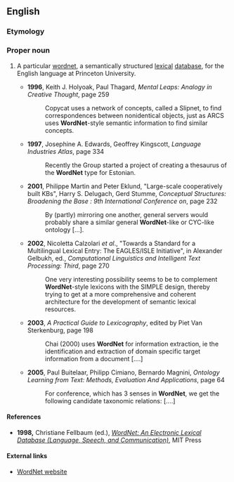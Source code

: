 {{also|wordnet}}
==English==
{{wikipedia}}

===Etymology===
{{compound|word|net|lang=en}}

===Proper noun===
{{en-proper noun}}

# {{lb|en|linguistics|artificial intelligence}} A particular [[wordnet]], a semantically structured [[lexical]] [[database]], for the English language at Princeton University.
#* '''1996''', Keith J. Holyoak, Paul Thagard, ''Mental Leaps: Analogy in Creative Thought'', page 259
#*: Copycat uses a network of concepts, called a Slipnet, to find correspondences between nonidentical objects, just as ARCS uses '''WordNet'''-style semantic information to find similar concepts.
#* '''1997''', Josephine A. Edwards, Geoffrey Kingscott, ''Language Industries Atlas'', page 334
#*: Recently the Group started a project of creating a thesaurus of the '''WordNet''' type for Estonian.
#* '''2001''', Philippe Martin and Peter Eklund, "Large-scale cooperatively built KBs", Harry S. Delugach, Gerd Stumme, ''Conceptual Structures: Broadening the Base : 9th International Conference on'', page 232
#*: By (partly) mirroring one another, general servers would probably share a similar general '''WordNet'''-like or CYC-like ontology […].
#* '''2002''', Nicoletta Calzolari ''et al''., "Towards a Standard for a Multilingual Lexical Entry: The EAGLES/ISLE Initiative", in Alexander Gelbukh, ed., ''Computational Linguistics and Intelligent Text Processing: Third'', page 270
#*: One very interesting possibility seems to be to complement '''WordNet'''-style lexicons with the SIMPLE design, thereby trying to get at a more comprehensive and coherent architecture for the development of semantic lexical resources.
#* '''2003''', ''A Practical Guide to Lexicography'', edited by Piet Van Sterkenburg, page 198
#*: Chai (2000) uses '''WordNet''' for information extraction, ie the identification and extraction of domain specific target information from a document [....]
#* '''2005''', Paul Buitelaar, Philipp Cimiano, Bernardo Magnini, ''Ontology Learning from Text: Methods, Evaluation And Applications'', page 64
#*: For conference, which has 3 senses in '''WordNet''', we get the following candidate taxonomic relations: [....]

====References====
* '''1998,''' Christiane Fellbaum (ed.), ''[http://books.google.com/books?id=Rehu8OOzMIMC&printsec=frontcover&dq=wordnet&sig=HgPH356-VHFjcvFLf9tHMIXdZ3Y WordNet: An Electronic Lexical Database (Language, Speech, and Communication)]'', MIT Press

====External links====
* [http://wordnet.princeton.edu WordNet website]